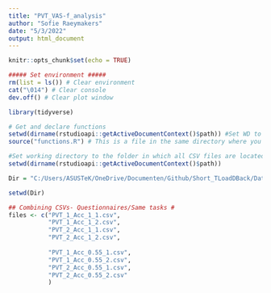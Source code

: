 ```yaml
---
title: "PVT_VAS-f_analysis"
author: "Sofie Raeymakers"
date: "5/3/2022"
output: html_document
---
```


```r
knitr::opts_chunk$set(echo = TRUE)
```

```r
##### Set environment #####
rm(list = ls()) # Clear environment
cat("\014") # Clear console
dev.off() # Clear plot window

library(tidyverse)

# Get and declare functions
setwd(dirname(rstudioapi::getActiveDocumentContext()$path)) #Set WD to script location - Else it can't find functions.R
source("functions.R") # This is a file in the same directory where you can stash your functions so you can save them there and have them together

#Set working directory to the folder in which all CSV files are located
setwd(dirname(rstudioapi::getActiveDocumentContext()$path))

Dir = "C:/Users/ASUSTeK/OneDrive/Documenten/Github/Short_TLoadDBack/Data/"

setwd(Dir)

```

```r
## Combining CSVs- Questionnaires/Same tasks #
files <- c("PVT_1_Acc_1_1.csv",
           "PVT_1_Acc_1_2.csv",
           "PVT_2_Acc_1_1.csv",
           "PVT_2_Acc_1_2.csv",
           
           "PVT_1_Acc_0.55_1.csv",
           "PVT_1_Acc_0.55_2.csv",
           "PVT_2_Acc_0.55_1.csv",
           "PVT_2_Acc_0.55_2.csv"
           )

```